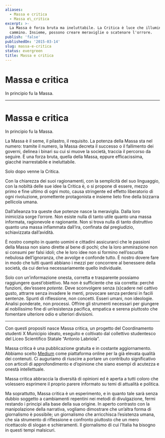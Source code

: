 ```yaml
---
aliases:
  - Massa e critica
  - Massa e\_critica
excerpt: >-
  La Massa è forza bruta ma ineluttabile. La Critica è luce che illumina il
  cammino. Insieme, possono creare meraviglie o scatenare l'orrore.
publish: 'false'
publishedOn: '2015-03-14'
slug: massa-e-critica
status: evergreen
title: Massa e critica
---
```

# Massa e critica

In principio fu la Massa.

---

# Massa e critica

In principio fu la Massa.

La Massa è il seme, il pilastro, il requisito. La potenza della Massa sta nel numero: tramite il numero, la Massa decreta il successo o il fallimento dei governi, delinea i binari su cui si muove la società, traccia il percorso da seguire. È una forza bruta, quella della Massa, eppure efficacissima, giacché inarrestabile e ineluttabile.

Solo dopo venne la Critica.

Con la chiarezza dei suoi ragionamenti, con la semplicità del suo linguaggio, con la nobiltà delle sue idee la Critica è, o si propone di essere, mezzo primo e fine ultimo di ogni moto, causa stringente ed effetto liberatorio di ogni rivoluzione, promettente protagonista e insieme lieto fine della bizzarra pellicola umana.

Dall’alleanza tra queste due potenze nasce la meraviglia. Dalla loro inimicizia sorge l’orrore. Non esiste nulla di tanto utile quanto una massa informata, ragionevole e ragionante. Non si trova nulla di tanto distruttivo quanto una massa infiammata dall’ira, confinata dal pregiudizio, schiavizzata dall’avidità.

È nostro compito in quanto uomini e cittadini assicurarci che le passioni della Massa non siano dirette al bene di pochi; che la loro ammirazione non si consumi per falsi idoli; che le loro idee non si formino nell’oscurità nebulosa dell’ignoranza, che avvolge e confonde tutto. È nostro dovere fare in modo che tutti quanti abbiano i mezzi per concorrere al benessere della società, da cui deriva necessariamente quello individuale.

Solo con un’informazione onesta, corretta e trasparente possiamo raggiungere quest’obiettivo. Ma non è sufficiente che sia corretta: perché funzioni, dev’essere _potente_. Deve sconvolgere senza (s)cadere nel cattivo gusto, attrarre senza invadere le menti, provocare senza perdersi in facili sentenze. Spunti di riflessione, non concetti. Esseri umani, non ideologie. Analisi ponderate, non processi. Offrire gli strumenti necessari per giungere al nobilissimo fine di un’esistenza pacifica, empatica e serena piuttosto che fomentare ulteriore odio e ulteriori divisioni.

---

Con questi propositi nasce Massa critica, un progetto del Coordinamento studenti X Municipio ideato, eseguito e coltivato dal collettivo studentesco del Liceo Scientifico Statale “Antonio Labriola”.

Massa critica è una pubblicazione gratuita e in costante aggiornamento. Abbiamo scelto [Medium](https://medium.com/) come piattaforma online per la già elevata qualità dei contenuti. Ci auguriamo di riuscire a portare un contributo significativo con articoli di approfondimento e d’opinione che siano esempi di acutezza e onestà intellettuale.

Massa critica abbraccia la diversità di opinioni ed è aperta a tutti coloro che volessero esprimere il proprio parere informato su temi di attualità e politica.

Ma soprattutto, Massa critica è un esperimento, e in quanto tale sarà senza dubbio soggetto a cambiamenti repentini nei metodi di divulgazione, fermi restando i principi alla base della sua origine. In aperto contrasto con la manipolazione della narrativa, vogliamo dimostrare che un’altra forma di giornalismo è possibile; un giornalismo che arricchisca l’esistenza umana, che sia strumento di riflessione e confronto piuttosto che un mero ricettacolo di slogan e schieramenti. Il giornalismo di cui l’Italia ha bisogno in questi tempi malsicuri.
